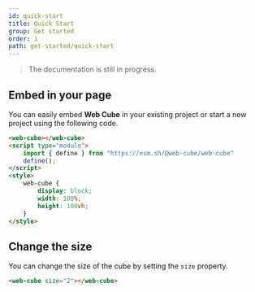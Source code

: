 ```yaml
---
id: quick-start
title: Quick Start
group: Get started
order: 1
path: get-started/quick-start
---
```



> The documentation is still in progress.

## Embed in your page

You can easily embed **Web Cube** in your existing project or start a new project using the following code.

```html title="index.html"
<web-cube></web-cube>
<script type="module">
    import { define } from "https://esm.sh/@web-cube/web-cube"
    define();
</script>
<style>
    web-cube {
        display: block;
        width: 100%;
        height: 100vh;
    }
</style>
```

<div class="rounded-lg overflow-hidden bg-slate-300 dark:bg-slate-700 my-8">
    <WebCube />
</div>

## Change the size

You can change the size of the cube by setting the `size` property.

```html title="index.html"
<web-cube size="2"></web-cube>
```

<div class="rounded-lg overflow-hidden bg-slate-300 dark:bg-slate-700 my-8">
    <WebCube size={2} />
</div>